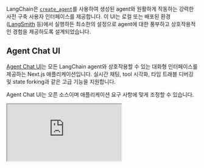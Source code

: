 LangChain은 [`create_agent`](/oss/python/langchain/agents)를 사용하여 생성된 agent와 원활하게 작동하는 강력한 사전 구축 사용자 인터페이스를 제공합니다. 이 UI는 로컬 또는 배포된 환경([LangSmith](/langsmith/) 등)에서 실행하든 최소한의 설정으로 agent에 대한 풍부하고 상호작용적인 경험을 제공하도록 설계되었습니다.

## Agent Chat UI

[Agent Chat UI](https://github.com/langchain-ai/agent-chat-ui)는 모든 LangChain agent와 상호작용할 수 있는 대화형 인터페이스를 제공하는 Next.js 애플리케이션입니다. 실시간 채팅, tool 시각화, 타임 트래블 디버깅 및 state forking과 같은 고급 기능을 지원합니다.

Agent Chat UI는 오픈 소스이며 애플리케이션 요구 사항에 맞게 조정할 수 있습니다.

<Frame>
<iframe
  className="w-full aspect-video rounded-xl"
  src="https://www.youtube.com/embed/lInrwVnZ83o?si=Uw66mPtCERJm0EjU"
  title="Agent Chat UI"
  allow="accelerometer; autoplay; clipboard-write; encrypted-media; gyroscope; picture-in-picture"
  allowFullScreen
/>
</Frame>

### Features

<Accordion title="Tool 시각화">
Studio는 tool 호출과 결과를 직관적인 인터페이스로 자동으로 렌더링합니다.
<Frame>
![Tool visualization in Studio](/oss/images/studio_tools.gif)
</Frame>
</Accordion>

<Accordion title="타임 트래블 디버깅">
대화 기록을 탐색하고 임의의 지점에서 fork할 수 있습니다
<Frame>
![Time-travel debugging in Studio](/oss/images/studio_fork.gif)
</Frame>
</Accordion>

<Accordion title="State 검사">
실행 중 임의의 시점에서 agent state를 보고 수정할 수 있습니다
<Frame>
![State inspection in Studio](/oss/images/studio_state.gif)
</Frame>
</Accordion>

<Accordion title="Human-in-the-loop">
agent 요청을 검토하고 응답하기 위한 기본 제공 지원
<Frame>
![Human-in-the-Loop in Studio](/oss/images/studio_hitl.gif)
</Frame>
</Accordion>

<Tip>
Agent Chat UI에서 generative UI를 사용할 수 있습니다. 자세한 내용은 [LangGraph로 생성형 사용자 인터페이스 구현하기](/langsmith/generative-ui-react)를 참조하세요.
</Tip>


### Quick start

시작하는 가장 빠른 방법은 호스팅된 버전을 사용하는 것입니다:

1. **[Agent Chat UI](https://agentchat.vercel.app) 방문**
2. **배포 URL 또는 로컬 서버 주소를 입력하여 agent 연결**
3. **채팅 시작** - UI가 자동으로 tool 호출 및 interrupt를 감지하고 렌더링합니다

### Local development

커스터마이징 또는 로컬 개발을 위해 Agent Chat UI를 로컬에서 실행할 수 있습니다:

<CodeGroup>
```bash Use npx
# Create a new Agent Chat UI project
npx create-agent-chat-app --project-name my-chat-ui
cd my-chat-ui

# Install dependencies and start
pnpm install
pnpm dev
```
```bash Clone repository
# Clone the repository
git clone https://github.com/langchain-ai/agent-chat-ui.git
cd agent-chat-ui

# Install dependencies and start
pnpm install
pnpm dev
```
</CodeGroup>
